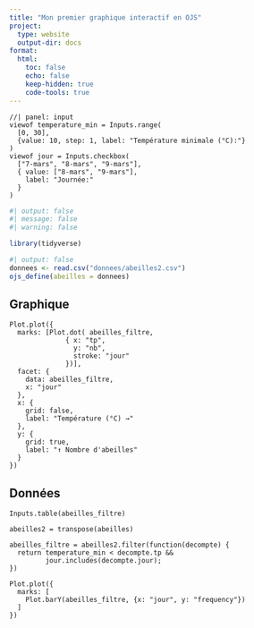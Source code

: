 ```yaml
---
title: "Mon premier graphique interactif en OJS"
project:
  type: website
  output-dir: docs
format:
  html:
    toc: false
    echo: false
    keep-hidden: true
    code-tools: true
---
```


```ojs
//| panel: input
viewof temperature_min = Inputs.range(
  [0, 30], 
  {value: 10, step: 1, label: "Température minimale (°C):"}
)
viewof jour = Inputs.checkbox(
  ["7-mars", "8-mars", "9-mars"], 
  { value: ["8-mars", "9-mars"], 
    label: "Journée:"
  }
)
```


```r
#| output: false
#| message: false
#| warning: false

library(tidyverse)
```

<!-- Chargement des donnees -->
```r
#| output: false
donnees <- read.csv("donnees/abeilles2.csv")
ojs_define(abeilles = donnees)
```

::: panel-tabset
## Graphique

<!-- Création du graphique -->
```ojs
Plot.plot({
  marks: [Plot.dot( abeilles_filtre,
              { x: "tp", 
                y: "nb",
                stroke: "jour"
              })],
  facet: {
    data: abeilles_filtre,
    x: "jour"
  },
  x: { 
    grid: false,
    label: "Température (°C) →"
  },
  y: {
    grid: true,
    label: "↑ Nombre d'abeilles"
  }
})
```

## Données

```ojs
Inputs.table(abeilles_filtre)
```

:::

<!-- Création de la table filtrée selon les paremètres choisis -->
```ojs
abeilles2 = transpose(abeilles)

abeilles_filtre = abeilles2.filter(function(decompte) {
  return temperature_min < decompte.tp &&
         jour.includes(decompte.jour);
})
```


```ojs

Plot.plot({
  marks: [
    Plot.barY(abeilles_filtre, {x: "jour", y: "frequency"})
  ]
})

```